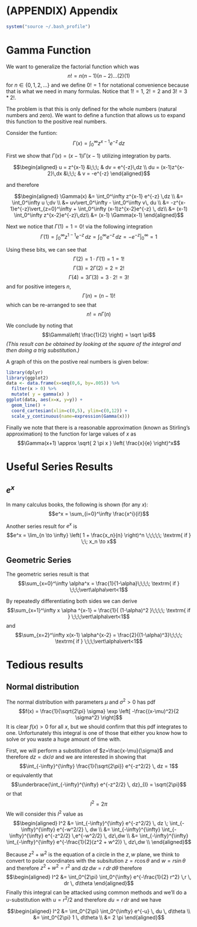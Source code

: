 
# (APPENDIX) Appendix {-}
```r
system("source ~/.bash_profile")
```

# Gamma Function

We want to generalize the factorial function which was 
$$n! = n(n-1)(n-2)\dots(2)(1)$$
for $n \in \{0, 1, 2, \dots\}$ and we define $0!=1$ for notational convenience because that is what we need in many formulas.  Notice that $1! = 1$, $2!=2$ and $3! = 3 * 2!$.

The problem is that this is only defined for the whole numbers (natural numbers and zero).  We want to define a function that allows us to expand this function to the positive real numbers.

Consider the funtion:
$$\Gamma(x) = \int_0^\infty z^{x-1} e^{-z} \,dz$$

First we show that $\Gamma(x) = (x-1)\Gamma(x-1)$ utilizing integration by parts.

$$\begin{aligned}  
u  = z^{x-1}      &\;\;\;  & dv = e^{-z}\,dz \\
du = (x-1)z^{x-2}\,dx &\;\;\;  & v  = -e^{-z} 
\end{aligned}$$

and therefore

$$\begin{aligned}
\Gamma(x) &= \int_0^\infty z^{x-1} e^{-z} \,dz \\
          &= \int_0^\infty u \;dv \\
          &= uv\vert_0^\infty - \int_0^\infty v\, du \\
          &= -z^{x-1}e^{-z}\vert_{z=0}^\infty + \int_0^\infty (x-1)z^{x-2}e^{-z} \, dz\\
          &= (x-1) \int_0^\infty z^{x-2}e^{-z}\,dz\\
          &= (x-1) \Gamma(x-1)
  \end{aligned}$$

Next we notice that $\Gamma(1) = 1 = 0!$ via the following integration
$$\Gamma(1) = \int_0^\infty z^{1-1}e^{-z}\,dz = \int_0^\infty e^{-z} \,dz = -e^{-z} \vert_0^\infty = 1$$

Using these bits, we can see that 
$$\Gamma(2) = 1\cdot \Gamma(1) = 1 = 1!$$
$$\Gamma(3) = 2 \Gamma(2) = 2 = 2!$$
$$\Gamma(4) = 3 \Gamma(3) = 3 \cdot 2! = 3!$$
and for positive integers $n$,
$$\Gamma(n) = (n-1)!$$
which can be re-arranged to see that
$$n! = n \Gamma(n)$$

We conclude by noting that 
$$\Gamma\left( \frac{1}{2} \right) = \sqrt \pi$$ 
_(This result can be obtained by looking at the square of the integral and then doing a trig substitution.)_

A graph of this on the postive real numbers is given below: 

```r
library(dplyr)
library(ggplot2)
data <- data.frame(x=seq(0,6, by=.005)) %>%
  filter(x > 0) %>%
  mutate( y = gamma(x) )
ggplot(data, aes(x=x, y=y)) +
  geom_line() +
  coord_cartesian(xlim=c(0,5), ylim=c(0,12)) +
  scale_y_continuous(name=expression(Gamma(x)))
```

Finally we note that there is a reasonable approximation (known as Stirling's approximation) to the function for large values of $x$ as
$$\Gamma(x+1) \approx \sqrt{ 2 \pi x } \left( \frac{x}{e} \right)^x$$

# Useful Series Results

## $e^x$
In many calculus books, the following is shown (for any $x$):
$$e^x = \sum_{i=0}^\infty \frac{x^i}{i!}$$

Another series result for $e^x$ is 
$$e^x = \lim_{n \to \infty} \left( 1 + \frac{x_n}{n} \right)^n  \;\;\;\;\; \textrm{ if } \;\; x_n \to x$$


## Geometric Series

The geometric series result is that 
$$\sum_{x=0}^\infty \alpha^x = \frac{1}{1-\alpha}\;\;\;\; \textrm{ if } \;\;\;\vert\alpha\vert<1$$

By repeatedly differentiating both sides we can derive
$$\sum_{x=1}^\infty x \alpha ^{x-1} = \frac{1}{ (1-\alpha)^2 }\;\;\;\; \textrm{ if } \;\;\;\vert\alpha\vert<1$$
and
$$\sum_{x=2}^\infty x(x-1) \alpha^{x-2} = \frac{2}{(1-\alpha)^3}\;\;\;\; \textrm{ if } \;\;\;\vert\alpha\vert<1$$


# Tedious results

## Normal distribution

The normal distribution with parameters $\mu$ and $\sigma^2 > 0$ has pdf
$$f(x) = \frac{1}{\sqrt{2\pi} \sigma} \exp \left[ -\frac{(x-\mu)^2}{2 \sigma^2} \right]$$ 
It is clear $f(x)>0$ for all $x$, but we should confirm that this pdf integrates to one. Unfortunately this integral is one of those that either you know how to solve or you waste a huge amount of time with.

First, we will perform a substitution of $z=\frac{x-\mu}{\sigma}$ and therefore $dz = dx/\sigma$ and we are interested in showing that 
$$\int_{-\infty}^{\infty} \frac{1}{\sqrt{2\pi}} e^{-z^2/2} \, dz = 1$$
or equivalently that 
$$\underbrace{\int_{-\infty}^{\infty} e^{-z^2/2} \, dz}_{I} = \sqrt{2\pi}$$
or that
$$I^2 = 2\pi$$
We will consider this $I^2$ value as
$$\begin{aligned} I^2 
  &= \int_{-\infty}^{\infty} e^{-z^2/2} \, dz \; \int_{-\infty}^{\infty} e^{-w^2/2} \, dw \\
  &= \int_{-\infty}^{\infty} \int_{-\infty}^{\infty} e^{-z^2/2} \,e^{-w^2/2} \, dz\,dw \\
  &= \int_{-\infty}^{\infty} \int_{-\infty}^{\infty} e^{-\frac{1}{2}(z^2 + w^2)} \, dz\,dw \\
  \end{aligned}$$
  
Because $z^2 + w^2$ is the equation of a circle in the $z,w$ plane, we think to convert to polar coordinates with the subsitution $z=r \cos \theta$ and $w= r \sin \theta$ and therefore $z^2 + w^2 = r^2$ and $dz\,dw = r\, dr\, d\theta$ therefore
$$\begin{aligned} I^2 
  &= \int_0^{2\pi} \int_0^{\infty} e^{-\frac{1}{2} r^2} \,r \, dr \, d\theta
  \end{aligned}$$
Finally this integral can be attacked using common methods and we'll do a $u$-substitution with $u=r^2/2$ and therefore $du=r\,dr$ and we have

$$\begin{aligned} I^2 
  &= \int_0^{2\pi} \int_0^{\infty} e^{-u}  \, du \, d\theta \\
  &= \int_0^{2\pi} 1 \, d\theta \\
  &= 2 \pi
  \end{aligned}$$


